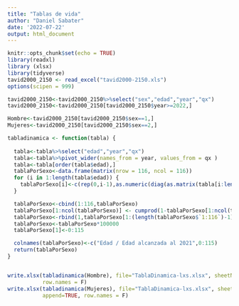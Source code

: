 ```yaml
---
title: "Tablas de vida"
author: "Daniel Sabater"
date: '2022-07-22'
output: html_document
---
```


```r
knitr::opts_chunk$set(echo = TRUE)
library(readxl)
library (xlsx)
library(tidyverse)
tavid2000_2150 <- read_excel("tavid2000-2150.xls")
options(scipen = 999)
```

```r
tavid2000_2150<-tavid2000_2150%>%select("sex","edad","year","qx")
tavid2000_2150<-tavid2000_2150[tavid2000_2150$year>=2022,]

Hombre<-tavid2000_2150[tavid2000_2150$sex==1,]
Mujeres<-tavid2000_2150[tavid2000_2150$sex==2,]

tabladinamica <- function(tabla) {
  
  tabla<-tabla%>%select("edad","year","qx")
  tabla<-tabla%>%pivot_wider(names_from = year, values_from = qx )
  tabla<-tabla[order(tabla$edad),]
  tablaPorSexo<-data.frame(matrix(nrow = 116, ncol = 116))
  for (i in 1:length(tabla$edad)) {
    tablaPorSexo[i]<-c(rep(0,i-1),as.numeric(diag(as.matrix(tabla[i:length(tabla$edad),2:length(tabla)]))))
  }

  tablaPorSexo<-cbind(1:116,tablaPorSexo)
  tablaPorSexo[1:ncol(tablaPorSexo)] <- cumprod(1-tablaPorSexo[1:ncol(tablaPorSexo)])
  tablaPorSexo<-rbind(1,tablaPorSexo[1:(length(tablaPorSexo$`1:116`)-1),])
  tablaPorSexo<-tablaPorSexo*100000
  tablaPorSexo[1]<-0:115

  colnames(tablaPorSexo)<-c("Edad / Edad alcanzada al 2021",0:115)
  return(tablaPorSexo)
}


write.xlsx(tabladinamica(Hombre), file="TablaDinamica-lxs.xlsx", sheetName="Hombres",
           row.names = F)
write.xlsx(tabladinamica(Mujeres), file="TablaDinamica-lxs.xlsx", sheetName="Mujeres", 
           append=TRUE, row.names = F)

```




